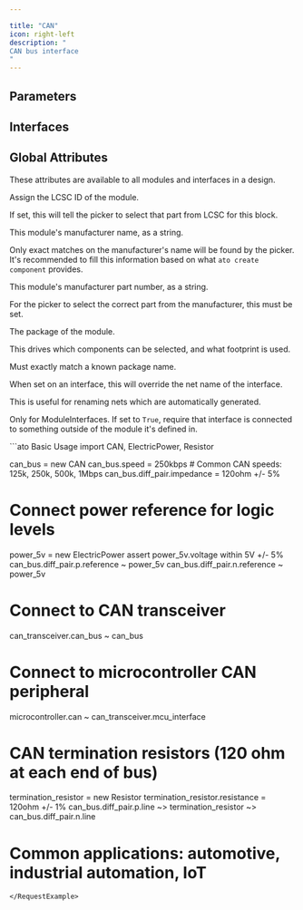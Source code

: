 ```yaml
---

title: "CAN"
icon: right-left
description: "
CAN bus interface
"
---
```



## Parameters

<ParamField path='speed' type='baud'>
</ParamField>


## Interfaces

<ParamField path='diff_pair' type='DifferentialPair'>
</ParamField>


## Global Attributes


These attributes are available to all modules and interfaces in a design.
<ParamField path='lcsc_id' type='str'>

Assign the LCSC ID of the module.

If set, this will tell the picker to select that part from LCSC for this block.
</ParamField>

<ParamField path='manufacturer' type='str'>

This module's manufacturer name, as a string.

Only exact matches on the manufacturer's name will be found by the picker.
It's recommended to fill this information based on what `ato create component`
provides.
</ParamField>

<ParamField path='mpn' type='str'>

This module's manufacturer part number, as a string.

For the picker to select the correct part from the manufacturer,
this must be set.
</ParamField>

<ParamField path='package' type='str'>

The package of the module.

This drives which components can be selected, and what footprint is used.

Must exactly match a known package name.
</ParamField>

<ParamField path='exclude_from_bom' type='bool'>
</ParamField>

<ParamField path='override_net_name' type='str'>

When set on an interface, this will override the net name of the interface.

This is useful for renaming nets which are automatically generated.
</ParamField>

<ParamField path='required' type='bool'>

Only for ModuleInterfaces.
If set to `True`, require that interface is connected to something outside
of the module it's defined in.
</ParamField>

<RequestExample>
```ato Basic Usage
import CAN, ElectricPower, Resistor

can_bus = new CAN
can_bus.speed = 250kbps  # Common CAN speeds: 125k, 250k, 500k, 1Mbps
can_bus.diff_pair.impedance = 120ohm +/- 5%

# Connect power reference for logic levels
power_5v = new ElectricPower
assert power_5v.voltage within 5V +/- 5%
can_bus.diff_pair.p.reference ~ power_5v
can_bus.diff_pair.n.reference ~ power_5v

# Connect to CAN transceiver
can_transceiver.can_bus ~ can_bus

# Connect to microcontroller CAN peripheral
microcontroller.can ~ can_transceiver.mcu_interface

# CAN termination resistors (120 ohm at each end of bus)
termination_resistor = new Resistor
termination_resistor.resistance = 120ohm +/- 1%
can_bus.diff_pair.p.line ~> termination_resistor ~> can_bus.diff_pair.n.line

# Common applications: automotive, industrial automation, IoT
```
</RequestExample>